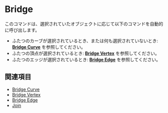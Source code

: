 
# Bridge

<Reference shortcut="" command="Bridge" button="" />

このコマンドは、選択されていたオブジェクトに応じて以下のコマンドを自動的に呼び出します。
- ふたつのカーブが選択されているとき、または何も選択されていないとき: [**Bridge Curve**](#bridge-curve) を参照してください。
- ふたつの頂点が選択されているとき: [**Bridge Vertex**](#bridge-vertex) を参照してください。
- ふたつのエッジが選択されているとき: [**Bridge Edge**](#bridge-edge) を参照してください。

## 関連項目
- [Bridge Curve](./bridge-curve)
- [Bridge Vertex](./bridge-vertex)
- [Bridge Edge](./bridge-edge)
- [Join](./join)

















